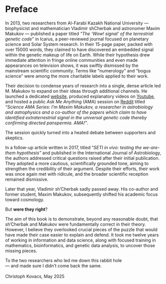 # Preface {.unnumbered}

In 2013, two researchers from Al-Farabi Kazakh National University — biophysicist and mathematician Vladimir shCherbak and astronomer Maxim Makukov — published a paper titled *“The ‘Wow! signal’ of the terrestrial genetic code”* in Icarus, a peer-reviewed journal focused on planetary science and Solar System research. In their 15-page paper, packed with over 15000 words, they claimed to have discovered an embedded signal within the genetic makeup of life on Earth. While their hypothesis drew immediate attention in fringe online communities and even made appearances on television shows, it was swiftly dismissed by the mainstream scientific community. Terms like “numerology” and “bogus science” were among the more charitable labels applied to their work.

Their decision to condense years of research into a single, dense article led M. Makukov to expand on their ideas through additional channels. He launched a dedicated [website](https://bioseti.info), produced explanatory videos on [Youtube](https://www.youtube.com/@MaximMakukov), and hosted a public *Ask Me Anything* (AMA) session on [Reddit](https://www.reddit.com/r/science/comments/2i9tla/science_ama_series_im_maxim_makukov_a_researcher/) titled *"Science AMA Series: I’m Maxim Makukov, a researcher in astrobiology and astrophysics and a co-author of the papers which claim to have identified extraterrestrial signal in the universal genetic code thereby confirming directed panspermia. AMA!"*.

The session quickly turned into a heated debate between supporters and skeptics.

In a follow-up article written in 2017, titled "*SETI in vivo: testing the we-are-them hypothesis"* and published in the International Journal of Astrobiology, the authors addressed critical questions raised after their initial publication. They adopted a more cautious, scientifically grounded tone, aiming to strengthen the credibility of their argument. Despite their efforts, their work was once again met with ridicule, and the broader scientific reception remained dismissive.

Later that year, Vladimir sh'Cherbak sadly passed away. His co-author and former student, Maxim Makukov, subsequently shifted his academic focus toward cosmology.

But **were they right**?

::: {.callout-note appearance="minimal"}
The aim of this book is to demonstrate, beyond any reasonable doubt, that sh'Cherbak and Makukov were fundamentally correct in their theory. However, I believe they overlooked crucial pieces of the puzzle that would have made their case easier to explain and defend. It took me twelve years of working in information and data science, along with focused training in mathematics, bioinformatics, and genetic data analysis, to uncover those missing pieces.
:::

::: comment
To the two researchers who led me down this rabbit hole <br>— and made sure I didn’t come back the same.<br><br>Christoph Kovacs, May 2025
:::
